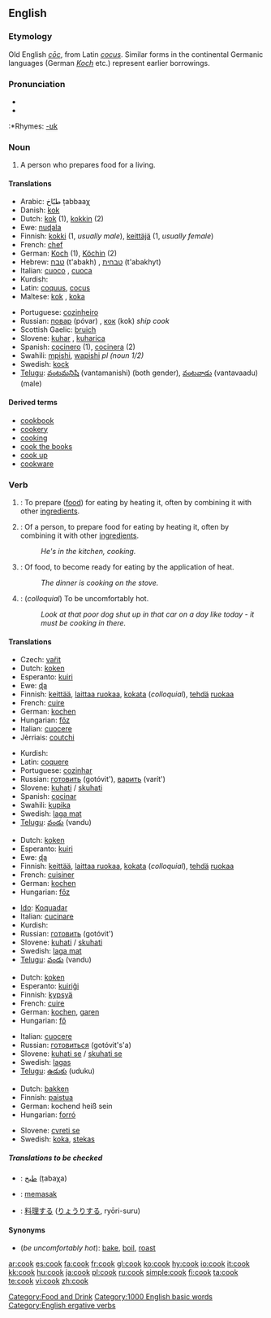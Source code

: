 {{see|Cook}}
==English==

===Etymology===
Old English ''[[coc#Old English|cōc]]'', from Latin ''[[cocus]]''.  Similar forms in the continental Germanic languages (German ''[[Koch]]'' etc.) represent earlier borrowings.

===Pronunciation===
*{{IPA|/kʊk/}}
*{{audio|en-us-cook.ogg|Audio (US)}}
:*Rhymes: [[Rhymes:English:-ʊk|-ʊk]]

===Noun===
{{wikipedia}}
{{en-noun}}

# A person who prepares food for a living.

====Translations====
{{top}}
*Arabic: طبّاخ ṭabbaaχ
*Danish: [[kok]]
*Dutch: [[kok]] {{m}} (1), [[kokkin]] {{f}} (2)
*Ewe: [[nuɖala]]
*Finnish: [[kokki]] (1, ''usually male''), [[keittäjä]] (1, ''usually female'')
*French: [[chef]]
*German: [[Koch]] {{m}} (1), [[Köchin]] {{f}} (2)
*Hebrew: [[טבח]] (t'abakh) {{m}}, [[טבחית]] (t'abakhyt) {{f}}
*Italian: [[cuoco]] {{m}}, [[cuoca]] {{f}}
*Kurdish: {{KUchar|[[چێشتکه‌ر]]}}
*Latin: [[coquus]], [[cocus]]
*Maltese: [[kok]] {{m}}, [[koka]] {{f}}
{{mid}}
*Portuguese: [[cozinheiro]]
*Russian: [[повар]] (póvar) {{m}}, [[кок]] (kok) {{m}} ''ship cook''
*Scottish Gaelic: [[bruich]]
*Slovene: [[kuhar]] {{m}}, [[kuharica]] {{f}}
*Spanish: [[cocinero]] {{m}} (1), [[cocinera]] {{f}} (2)
*Swahili: [[mpishi]], [[wapishi]] ''pl (noun 1/2)''
*Swedish: [[kock]]
*[[Telugu]]: [[వంటమనిషి]] (vantamanishi) (both gender), [[వంటవాడు]] (vantavaadu) (male)
{{bottom}}

====Derived terms====
*[[cookbook]]
*[[cookery]]
*[[cooking]]<!--noun-->
*[[cook the books]]
*[[cook up]]
*[[cookware]]

===Verb===
{{en-verb}}

# {{transitive}}: To prepare ([[food]]) for eating by heating it, often by combining it with other [[ingredients]].
# {{intransitive}}: Of a person, to prepare food for eating by heating it, often by combining it with other [[ingredients]].
#:''He's in the kitchen, cooking.''
# {{intransitive}}: Of food, to become ready for eating by the application of heat.
#:''The dinner is cooking on the stove.''
# {{intransitive}}: (''colloquial'') To be uncomfortably hot.
#:''Look at that poor dog shut up in that car on a day like today - it must be cooking in there.''

====Translations====

{{trans-top|prepare (food) for eating}}
*Czech: [[vařit]]
*Dutch: [[koken]]
*Esperanto: [[kuiri]]
*Ewe: [[ɖa]]
*Finnish: [[keittää]], [[laittaa ruokaa]], [[kokata]] (''colloquial''), [[tehdä]] [[ruoka]]a
*French: [[cuire]]
*German: [[kochen]]
*Hungarian: [[főz]]
*Italian: [[cuocere]]
*Jèrriais: [[coutchi]]
{{trans-mid}}
*Kurdish: {{KUchar|[[چێشت لێنان]]}}
*Latin: [[coquere]]
*Portuguese: [[cozinhar]]
*Russian: [[готовить]] (gotóvit'), [[варить]] (varít')
*Slovene: [[kuhati]] / [[skuhati]]
*Spanish: [[cocinar]]
*Swahili: [[kupika]]
*Swedish: [[laga mat]]
*[[Telugu]]: [[వండు]] (vandu)
{{trans-bottom}}

{{trans-top|prepare food}}
*Dutch: [[koken]]
*Esperanto: [[kuiri]]
*Ewe: [[ɖa]]
*Finnish: [[keittää]], [[laittaa ruokaa]], [[kokata]] (''colloquial''), [[tehdä]] [[ruoka]]a
*French: [[cuisiner]]
*German: [[kochen]]
*Hungarian: [[főz]]
{{trans-mid}}
*[[Ido]]: [[Koquadar]]
*Italian: [[cucinare]]
*Kurdish: {{KUchar|[[چێشت حازرکردن]]}}
*Russian: [[готовить]] (gotóvit')
*Slovene: [[kuhati]] / [[skuhati]]
*Swedish: [[laga mat]]
*[[Telugu]]: [[వండు]] (vandu)
{{trans-bottom}}

{{trans-top|become ready for eating}}
*Dutch: [[koken]]
*Esperanto: [[kuiriĝi]]
*Finnish: [[kypsyä]]
*French: [[cuire]]
*German: [[kochen]], [[garen]]
*Hungarian: [[fő]]
{{trans-mid}}
*Italian: [[cuocere]]
*Russian: [[готовиться]] (gotóvit's'a)
*Slovene: [[kuhati se]] / [[skuhati se]]
*Swedish: [[lagas]]
*[[Telugu]]: [[ఉడుకు]] (uduku)
{{trans-bottom}}

{{trans-top|colloquial: be uncomfortably hot}}
*Dutch: [[bakken]]
*Finnish: [[paistua]]
*German: kochend heiß sein
*Hungarian: [[forró]]
{{trans-mid}}
*Slovene: [[cvreti se]]
*Swedish: [[koka]], [[stekas]]
{{trans-bottom}}

=====Translations to be checked=====
{{checktrans}}
*{{ttbc|Arabic}}: [[طبخ]] (ṭabaχa)
*{{ttbc|Indonesian}}: [[masak|memasak]]
*{{ttbc|Japanese}}: [[料理]]する ([[りょうり]]する, ryōri-suru)

====Synonyms====
*(''be uncomfortably hot''): [[bake]], [[boil]], [[roast]]

[[Category:Food and Drink]]
[[Category:1000 English basic words]]
[[Category:English ergative verbs]]

[[ar:cook]]
[[es:cook]]
[[fa:cook]]
[[fr:cook]]
[[gl:cook]]
[[ko:cook]]
[[hy:cook]]
[[io:cook]]
[[it:cook]]
[[kk:cook]]
[[hu:cook]]
[[ja:cook]]
[[pl:cook]]
[[ru:cook]]
[[simple:cook]]
[[fi:cook]]
[[ta:cook]]
[[te:cook]]
[[vi:cook]]
[[zh:cook]]